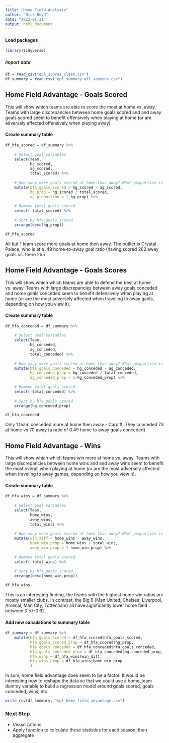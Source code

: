 ```yaml
---
title: "Home Field Analysis"
author: "Nick Boyd"
date: "2023-01-31"
output: html_document
---
```


#### Load packages
```r
library(tidyverse)
```

##### Import data
```r
df = read_csv("epl_scores_clean.csv")
df_summary = read_csv("epl_summary_all_seasons.csv")
```


##  Home Field Advantage - Goals Scored

This will show which teams are able to score the most at home vs. away. Teams with large discrepancies between home goals scored and and away goals scored seem to benefit offensively when playing at home (or are adversely affected offensively when playing away)

#### Create summary table
```r
df_hfa_scored = df_summary %>%
    
    # Select goal variables
    select(Team,
           hg_scored, 
           ag_scored,
           total_scored) %>%
    
    # How many more goals scored at home than away? What proportion is this?
    mutate(hfa_goals_scored = hg_scored - ag_scored,
           hg_prop = hg_scored / total_scored,
           ag_proportion = 1-hg_prop) %>%
    
    # Remove total goals scored
    select(-total_scored) %>%
    
    # Sort by hfa_goals_scored
    arrange(desc(hg_prop))

df_hfa_scored
```

All but 1 team score more goals at home then away. The outlier is Crystal Palace, who is at a .49 home-to-away goal ratio (having scored 262 away goals vs. there 255

##  Home Field Advantage - Goals Scores

This will show which which teams are able to defend the best at home vs. away. Teams with large discrepancies between away goals conceded and home goals conceded seem to benefit defensively when playing at home (or are the most adversely affected when traveling to away gaols, depending on how you view it).

#### Create summary table
```r
df_hfa_conceded = df_summary %>%
    
    # Select goal variables
    select(Team,
           hg_conceded, 
           ag_conceded,
           total_conceded) %>%
    
    # How many more goals scored at home than away? What proportion is this?
    mutate(hfa_goals_conceded = hg_conceded - ag_conceded,
           hg_conceded_prop = hg_conceded / total_conceded,
           ag_conceded_prop = 1-hg_conceded_prop) %>%
    
    # Remove total goals scored
    select(-total_conceded) %>%
    
    # Sort by hfa_goals_scored
    arrange(hg_conceded_prop)

df_hfa_conceded
```

Only 1 team conceded more at home then away - Cardiff. They conceded 73 at home vs 70 away (a ratio of 0.49 home to away goals conceded)

## Home Field Advantage - Wins

This will show which which teams win more at home vs. away. Teams with large discrepancies between home wins and and away wins seem to benefit the most overall when playing at home (or are the most adversely affected when traveling to away games, depending on how you view it).

#### Create summary table
```r
df_hfa_wins = df_summary %>%
    
    # Select goal variables
    select(Team,
           home_wins, 
           away_wins,
           total_wins) %>%
    
    # How many more goals scored at home than away? What proportion is this?
    mutate(win_diff = home_wins - away_wins,
           home_win_prop = home_wins / total_wins,
           away_win_prop = 1-home_win_prop) %>%
    
    # Remove total goals scored
    select(-total_wins) %>%
    
    # Sort by hfa_goals_scored
    arrange(desc(home_win_prop))

df_hfa_wins
```

This is an interesting finding, the teams with the highest home win ratios are mostly smaller clubs. In contrast, the Big 6 (Man United, Chelsea, Liverpool, Arsenal, Man City, Tottenham) all have significantly lower home field between 0.57-0.62. 

#### Add new calculations to summary table
```r
df_summary = df_summary %>%
    mutate(hfa_goals_scored = df_hfa_scored$hfa_goals_scored,
           hfa_goals_scored_prop = df_hfa_scored$hg_prop,
           hfa_goals_conceded = df_hfa_conceded$hfa_goals_conceded,
           hfa_goals_conceded_prop = df_hfa_conceded$hg_conceded_prop,
           hfa_wins = df_hfa_wins$win_diff,
           hfa_wins_prop = df_hfa_wins$home_win_prop
           )
```

In sum, home field advantage does seem to be a factor. It would be interesting now to reshape the data so that we could use a home_team dummy variable to build a regression model around goals scored, goals conceded, wins, etc.

```r
write_csv(df_summary, "epl_home_field_advantage.csv")
```


### Next Step
- Visualizations
- Apply function to calculate these statistics for each season, then aggregate
